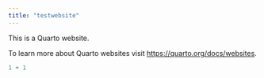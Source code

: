 ```yaml
---
title: "testwebsite"
---
```


This is a Quarto website.

To learn more about Quarto websites visit <https://quarto.org/docs/websites>.

```r
1 + 1
```
